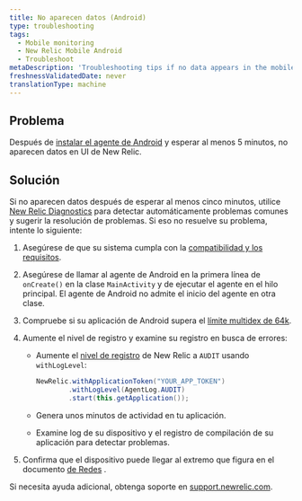 ```yaml
---
title: No aparecen datos (Android)
type: troubleshooting
tags:
  - Mobile monitoring
  - New Relic Mobile Android
  - Troubleshoot
metaDescription: 'Troubleshooting tips if no data appears in the mobile monitoring UI after you install, configure, and generate traffic for your Android app.'
freshnessValidatedDate: never
translationType: machine
---
```


## Problema

Después de [instalar el agente de Android](/docs/mobile-monitoring/new-relic-mobile-android/install-configure/install-android-apps-gradle-android-studio) y esperar al menos 5 minutos, no aparecen datos en UI de New Relic.

## Solución

Si no aparecen datos después de esperar al menos cinco minutos, utilice [New Relic Diagnostics](/docs/agents/manage-apm-agents/troubleshooting/new-relic-diagnostics) para detectar automáticamente problemas comunes y sugerir la resolución de problemas. Si eso no resuelve su problema, intente lo siguiente:

1. Asegúrese de que su sistema cumpla con la [compatibilidad y los requisitos](/docs/mobile-monitoring/new-relic-mobile-android/get-started/new-relic-android-compatibility-requirements).

2. Asegúrese de llamar al agente de Android en la primera línea de `onCreate()` en la clase `MainActivity` y de ejecutar el agente en el hilo principal. El agente de Android no admite el inicio del agente en otra clase.

3. Compruebe si su aplicación de Android supera el [límite multidex de 64k](/docs/mobile-monitoring/new-relic-mobile-android/troubleshoot/android-app-exceeds-64k-multidex-limit).

4. Aumente el nivel de registro y examine su registro en busca de errores:

   * Aumente el [nivel de registro](/docs/mobile-monitoring/new-relic-mobile-android/api-guides/android-agent-configuration-feature-flags#log-level) de New Relic a `AUDIT` usando `withLogLevel`:

     ```java
     NewRelic.withApplicationToken("YOUR_APP_TOKEN")
             .withLogLevel(AgentLog.AUDIT)
             .start(this.getApplication());
     ```

   * Genera unos minutos de actividad en tu aplicación.

   * Examine log de su dispositivo y el registro de compilación de su aplicación para detectar problemas.

5. Confirma que el dispositivo puede llegar al extremo <InlinePopover type="mobile"/>que figura en el documento [de Redes](/docs/using-new-relic/cross-product-functions/install-configure/networks) .

Si necesita ayuda adicional, obtenga soporte en [support.newrelic.com](https://support.newrelic.com).
